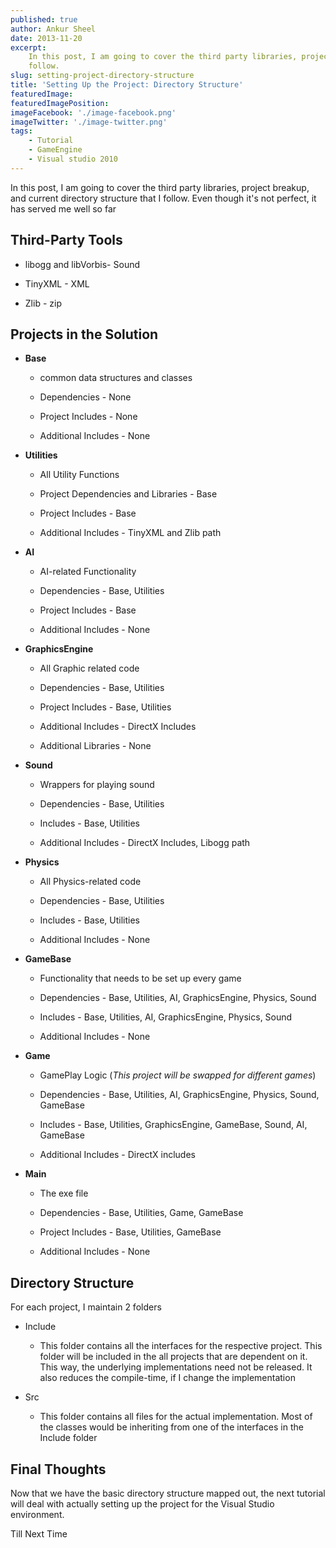 ```yaml
---
published: true
author: Ankur Sheel
date: 2013-11-20
excerpt:
    In this post, I am going to cover the third party libraries, project breakup, and current directory structure that I
    follow.
slug: setting-project-directory-structure
title: 'Setting Up the Project: Directory Structure'
featuredImage:
featuredImagePosition:
imageFacebook: './image-facebook.png'
imageTwitter: './image-twitter.png'
tags:
    - Tutorial
    - GameEngine
    - Visual studio 2010
---
```


In this post, I am going to cover the third party libraries, project breakup, and current directory structure that I
follow. Even though it's not perfect, it has served me well so far

## Third-Party Tools

-   libogg and libVorbis- Sound

-   TinyXML - XML

-   Zlib - zip

## Projects in the Solution

-   **Base**

    -   common data structures and classes

    -   Dependencies - None

    -   Project Includes - None

    -   Additional Includes - None

-   **Utilities**

    -   All Utility Functions

    -   Project Dependencies and Libraries - Base

    -   Project Includes - Base

    -   Additional Includes - TinyXML and Zlib path

-   **AI**

    -   AI-related Functionality

    -   Dependencies - Base, Utilities

    -   Project Includes - Base

    -   Additional Includes - None

-   **GraphicsEngine**

    -   All Graphic related code

    -   Dependencies - Base, Utilities

    -   Project Includes - Base, Utilities

    -   Additional Includes - DirectX Includes

    -   Additional Libraries - None

-   **Sound**

    -   Wrappers for playing sound

    -   Dependencies - Base, Utilities

    -   Includes - Base, Utilities

    -   Additional Includes - DirectX Includes, Libogg path

-   **Physics**

    -   All Physics-related code

    -   Dependencies - Base, Utilities

    -   Includes - Base, Utilities

    -   Additional Includes - None

-   **GameBase**

    -   Functionality that needs to be set up every game

    -   Dependencies - Base, Utilities, AI, GraphicsEngine, Physics, Sound

    -   Includes - Base, Utilities, AI, GraphicsEngine, Physics, Sound

    -   Additional Includes - None

-   **Game**

    -   GamePlay Logic (_This project will be swapped for different games_)

    -   Dependencies - Base, Utilities, AI, GraphicsEngine, Physics, Sound, GameBase

    -   Includes - Base, Utilities, GraphicsEngine, GameBase, Sound, AI, GameBase

    -   Additional Includes - DirectX includes

-   **Main**

    -   The exe file

    -   Dependencies - Base, Utilities, Game, GameBase

    -   Project Includes - Base, Utilities, GameBase

    -   Additional Includes - None

## Directory Structure

For each project, I maintain 2 folders

-   Include

    -   This folder contains all the interfaces for the respective project. This folder will be included in the all
        projects that are dependent on it. This way, the underlying implementations need not be released. It also
        reduces the compile-time, if I change the implementation

-   Src

    -   This folder contains all files for the actual implementation. Most of the classes would be inheriting from one
        of the interfaces in the Include folder

## Final Thoughts

Now that we have the basic directory structure mapped out, the next tutorial will deal with actually setting up the
project for the Visual Studio environment.

Till Next Time
